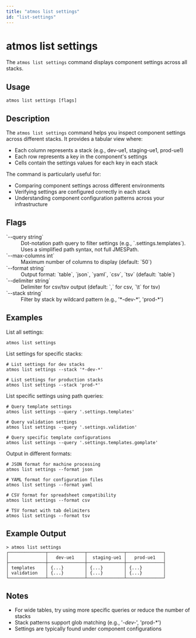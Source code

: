 ```yaml
---
title: "atmos list settings"
id: "list-settings"
---
```


# atmos list settings

The `atmos list settings` command displays component settings across all stacks.

## Usage

```shell
atmos list settings [flags]
```

## Description

The `atmos list settings` command helps you inspect component settings across different stacks. It provides a tabular view where:

- Each column represents a stack (e.g., dev-ue1, staging-ue1, prod-ue1)
- Each row represents a key in the component's settings
- Cells contain the settings values for each key in each stack

The command is particularly useful for:
- Comparing component settings across different environments
- Verifying settings are configured correctly in each stack
- Understanding component configuration patterns across your infrastructure

## Flags

<dl>
  <dt>`--query string`</dt>
  <dd>Dot-notation path query to filter settings (e.g., `.settings.templates`). Uses a simplified path syntax, not full JMESPath.</dd>
  <dt>`--max-columns int`</dt>
  <dd>Maximum number of columns to display (default: `50`)</dd>
  <dt>`--format string`</dt>
  <dd>Output format: `table`, `json`, `yaml`, `csv`, `tsv` (default: `table`)</dd>
  <dt>`--delimiter string`</dt>
  <dd>Delimiter for csv/tsv output (default: `,` for csv, `\t` for tsv)</dd>
  <dt>`--stack string`</dt>
  <dd>Filter by stack by wildcard pattern (e.g., '*-dev-*', 'prod-*')</dd>
</dl>

## Examples

List all settings:
```shell
atmos list settings
```

List settings for specific stacks:
```shell
# List settings for dev stacks
atmos list settings --stack '*-dev-*'

# List settings for production stacks
atmos list settings --stack 'prod-*'
```

List specific settings using path queries:
```shell
# Query template settings
atmos list settings --query '.settings.templates'

# Query validation settings
atmos list settings --query '.settings.validation'

# Query specific template configurations
atmos list settings --query '.settings.templates.gomplate'
```

Output in different formats:
```shell
# JSON format for machine processing
atmos list settings --format json

# YAML format for configuration files
atmos list settings --format yaml

# CSV format for spreadsheet compatibility
atmos list settings --format csv

# TSV format with tab delimiters
atmos list settings --format tsv
```

## Example Output

```shell
> atmos list settings
┌──────────────┬──────────────┬──────────────┬──────────────┐
│              │   dev-ue1    │  staging-ue1 │   prod-ue1   │
├──────────────┼──────────────┼──────────────┼──────────────┤
│ templates    │ {...}        │ {...}        │ {...}        │
│ validation   │ {...}        │ {...}        │ {...}        │
└──────────────┴──────────────┴──────────────┴──────────────┘
```

## Notes

- For wide tables, try using more specific queries or reduce the number of stacks
- Stack patterns support glob matching (e.g., '*-dev-*', 'prod-*')
- Settings are typically found under component configurations
